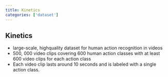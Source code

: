 ```yaml
---
title: Kinetics
categories: ['dataset']
---
```


## Kinetics
- large-scale, highquality dataset for human action recognition in videos 
- 500, 000 video clips covering 600 human action classes with at least 600 video clips for each action class 
- Each video clip lasts around 10 seconds and is labeled with a single action class.



